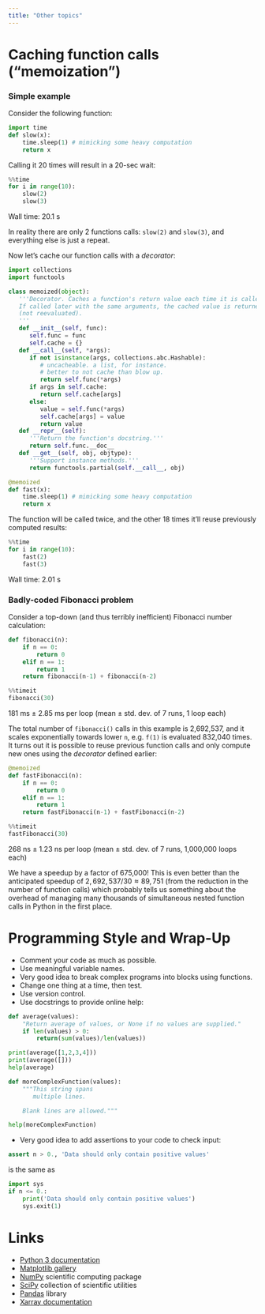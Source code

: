 ```yaml
---
title: "Other topics"
---
```


# Caching function calls ("memoization")

<!-- more on this at https://wiki.python.org/moin/PythonDecoratorLibrary#Memoize -->

### Simple example

Consider the following function:

```py
import time
def slow(x):
    time.sleep(1) # mimicking some heavy computation
    return x
```

Calling it 20 times will result in a 20-sec wait:

```py
%%time
for i in range(10):
    slow(2)
    slow(3)
```
Wall time: 20.1 s

In reality there are only 2 functions calls: `slow(2)` and `slow(3)`, and everything else is just a repeat.

Now let's cache our function calls with a *decorator*:

```py
import collections
import functools

class memoized(object):
   '''Decorator. Caches a function's return value each time it is called.
   If called later with the same arguments, the cached value is returned
   (not reevaluated).
   '''
   def __init__(self, func):
      self.func = func
      self.cache = {}
   def __call__(self, *args):
      if not isinstance(args, collections.abc.Hashable):
         # uncacheable. a list, for instance.
         # better to not cache than blow up.
         return self.func(*args)
      if args in self.cache:
         return self.cache[args]
      else:
         value = self.func(*args)
         self.cache[args] = value
         return value
   def __repr__(self):
      '''Return the function's docstring.'''
      return self.func.__doc__
   def __get__(self, obj, objtype):
      '''Support instance methods.'''
      return functools.partial(self.__call__, obj)

@memoized
def fast(x):
    time.sleep(1) # mimicking some heavy computation
    return x
```

The function will be called twice, and the other 18 times it'll reuse previously computed results:

```py
%%time
for i in range(10):
    fast(2)
    fast(3)
```
Wall time: 2.01 s

### Badly-coded Fibonacci problem

Consider a top-down (and thus terribly inefficient) Fibonacci number calculation:

```py
def fibonacci(n):
    if n == 0:
        return 0
    elif n == 1:
        return 1
    return fibonacci(n-1) + fibonacci(n-2)
```
```py
%%timeit
fibonacci(30)
```
181 ms ± 2.85 ms per loop (mean ± std. dev. of 7 runs, 1 loop each)

The total number of `fibonacci()` calls in this example is 2,692,537, and it scales exponentially towards
lower `n`, e.g. `f(1)` is evaluated 832,040 times. It turns out it is possible to reuse previous function
calls and only compute new ones using the *decorator* defined earlier:

```py
@memoized
def fastFibonacci(n):
    if n == 0:
        return 0
    elif n == 1:
        return 1
    return fastFibonacci(n-1) + fastFibonacci(n-2)
```

```py
%%timeit
fastFibonacci(30)
```
268 ns ± 1.23 ns per loop (mean ± std. dev. of 7 runs, 1,000,000 loops each)

We have a speedup by a factor of 675,000! This is even better than the anticipated speedup of $2,692,537/30
\approx 89,751$ (from the reduction in the number of function calls) which probably tells us something about
the overhead of managing many thousands of simultaneous nested function calls in Python in the first place.











# Programming Style and Wrap-Up

* Comment your code as much as possible.
* Use meaningful variable names.
* Very good idea to break complex programs into blocks using functions.
* Change one thing at a time, then test.
* Use version control.
* Use docstrings to provide online help:

```py
def average(values):
    "Return average of values, or None if no values are supplied."
    if len(values) > 0:
        return(sum(values)/len(values))

print(average([1,2,3,4]))
print(average([]))
help(average)
```

```py
def moreComplexFunction(values):
    """This string spans
       multiple lines.

    Blank lines are allowed."""

help(moreComplexFunction)
```

* Very good idea to add assertions to your code to check input:

```py
assert n > 0., 'Data should only contain positive values'
```

is the same as

```py
import sys
if n <= 0.:
    print('Data should only contain positive values')
    sys.exit(1)
```

# Links

* [Python 3 documentation](https://docs.python.org/3){target="_blank"}
* [Matplotlib gallery](https://matplotlib.org/stable/gallery){target="_blank"}
* [NumPy](http://www.numpy.org){target="_blank"} scientific computing package
* [SciPy](http://www.scipy.org){target="_blank"} collection of scientific utilities
* [Pandas](http://pandas.pydata.org){target="_blank"} library
* [Xarray documentation](https://docs.xarray.dev){target="_blank"}




<!-- # Other advanced Python topics -->

<!-- - list.sort() and list.index(value); heterogeneous lists -->
<!-- - to/from matplotlib, to/from numpy -->

<!-- <\!-- https://www.w3resource.com/python-exercises/list -\-> -->
<!-- <\!-- https://www.google.ca/amp/s/zwischenzugs.com/2018/01/06/ten-things-i-wish-id-known-about-bash/amp/#ampshare=https://zwischenzugs.com/2018/01/06/ten-things-i-wish-id-known-about-bash -\-> -->
<!-- <\!-- https://github.com/ComputeCanada/DC-shell_automation -\-> -->
